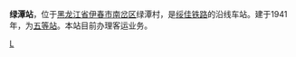 {{Infobox China railway station 
|车站名称 = 绿潭站
|车站名称拼音 = Lvtan
|车站位置 = [[黑龙江省|黑龙江省]][[伊春市|伊春市]][[南岔区|南岔区]]绿潭村
|线路 = [[绥佳铁路|绥佳铁路]]
|车站等级 = [[五等站_(中铁)|五等站]]
}}

'''绿潭站'''，位于[[黑龙江省|黑龙江省]][[伊春市|伊春市]][[南岔区|南岔区]]绿潭村，是[[绥佳铁路|绥佳铁路]]的沿线车站。建于1941年，为[[五等站_(中铁)|五等站]]。本站目前办理客运业务。

{{China-rail-stub}}
{{绥佳铁路}}

[[Category:伊春市铁路车站|L]]